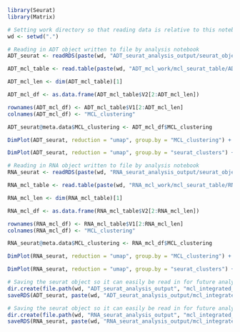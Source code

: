 
```r
library(Seurat)
library(Matrix)
```

```r
# Setting work directory so that reading data is relative to this notebook
wd <- setwd(".")
```

```r
# Reading in ADT object written to file by analysis notebook
ADT_seurat <- readRDS(paste(wd, "ADT_seurat_analysis_output/seurat_objects", "seurat.rds", sep="/"))
```

```r
ADT_mcl_table <- read.table(paste(wd, "ADT_mcl_work/mcl_seurat_table/ADT_srt_mcl.file", sep = "/"))
```

```r
ADT_mcl_len <- dim(ADT_mcl_table)[1]
```

```r
ADT_mcl_df <- as.data.frame(ADT_mcl_table$V2[2:ADT_mcl_len]) 
```

```r
rownames(ADT_mcl_df) <- ADT_mcl_table$V1[2:ADT_mcl_len]
colnames(ADT_mcl_df) <- "MCL_clustering"
```

```r
ADT_seurat@meta.data$MCL_clustering <- ADT_mcl_df$MCL_clustering
```

```r
DimPlot(ADT_seurat, reduction = "umap", group.by = "MCL_clustering") + NoLegend()
```

```r
DimPlot(ADT_seurat, reduction = "umap", group.by = "seurat_clusters") + NoLegend()
```

```r
# Reading in RNA object written to file by analysis notebook
RNA_seurat <- readRDS(paste(wd, "RNA_seurat_analysis_output/seurat_objects", "seurat.rds", sep="/"))
```

```r
RNA_mcl_table <- read.table(paste(wd, "RNA_mcl_work/mcl_seurat_table/RNA_srt_mcl.file", sep = "/"))
```

```r
RNA_mcl_len <- dim(RNA_mcl_table)[1]
```

```r
RNA_mcl_df <- as.data.frame(RNA_mcl_table$V2[2:RNA_mcl_len]) 
```

```r
rownames(RNA_mcl_df) <- RNA_mcl_table$V1[2:RNA_mcl_len]
colnames(RNA_mcl_df) <- "MCL_clustering"
```

```r
RNA_seurat@meta.data$MCL_clustering <- RNA_mcl_df$MCL_clustering
```

```r
DimPlot(RNA_seurat, reduction = "umap", group.by = "MCL_clustering") + NoLegend()
```

```r
DimPlot(RNA_seurat, reduction = "umap", group.by = "seurat_clusters") + NoLegend()
```

```r
# Saving the seurat object so it can easily be read in for future analysis
dir.create(file.path(wd, "ADT_seurat_analysis_output", "mcl_integrated_seurat"), recursive = TRUE)
saveRDS(ADT_seurat, paste(wd, "ADT_seurat_analysis_output/mcl_integrated_seurat", "seurat.rds", sep="/"))
```

```r
# Saving the seurat object so it can easily be read in for future analysis
dir.create(file.path(wd, "RNA_seurat_analysis_output", "mcl_integrated_seurat"), recursive = TRUE)
saveRDS(RNA_seurat, paste(wd, "RNA_seurat_analysis_output/mcl_integrated_seurat", "seurat.rds", sep="/"))
```
